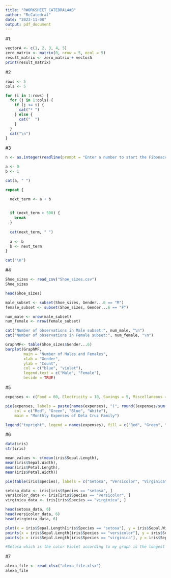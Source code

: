 ```yaml
---
title: "RWORKSHEET_CATEDRAL4#B"
author: "RcCatedral"
date: "2023-11-08"
output: pdf_document
---
```

#1.
```r
vectorA <- c(1, 2, 3, 4, 5)
zero_matrix <- matrix(0, nrow = 5, ncol = 5)
result_matrix <- zero_matrix + vectorA
print(result_matrix)
```
#2
```r
rows <- 5
cols <- 5

for (i in 1:rows) {
  for (j in 1:cols) {
    if (j <= i) {
      cat("* ")
    } else {
      cat("  ")
    }
  }
  cat("\n")
}

```
#3
```r
n <- as.integer(readline(prompt = "Enter a number to start the Fibonacci sequence: "))

a <- 0
b <- 1

cat(a, " ")

repeat {

  next_term <- a + b
  

  if (next_term > 500) {
    break
  }
  
  cat(next_term, " ")
  
  a <- b
  b <- next_term
}

cat("\n")

```

#4
```r
Shoe_sizes <- read_csv("Shoe_sizes.csv")
Shoe_sizes
```
```r
head(Shoe_sizes)

```
```r
male_subset <- subset(Shoe_sizes, Gender...6 == "M")
female_subset <- subset(Shoe_sizes, Gender...6 == "F")

num_male <- nrow(male_subset)
num_female <- nrow(female_subset)

cat("Number of observations in Male subset:", num_male, "\n")
cat("Number of observations in Female subset:", num_female, "\n")
```





```r
GraphMF<- table(Shoe_sizes$Gender...6)
barplot(GraphMF,
        main = "Number of Males and Females",
        xlab = "Gender",
        ylab = "Count",
        col = c("blue", "violet"),
        legend.text = c("Male", "Female"),
        beside = TRUE)
```

#5
```r
expenses <- c(Food = 60, Electricity = 10, Savings = 5, Miscellaneous = 25)

pie(expenses, labels = paste(names(expenses), "(", round((expenses/sum(expenses))*100), "%)"), 
    col = c("Red", "Green", "Blue", "White"),
    main = "Monthly Expenses of Dela Cruz Family")

legend("topright", legend = names(expenses), fill = c("Red", "Green", "Blue", "White"))


```
#6
```r
data(iris)
str(iris)

```
```r
mean_values <- c(mean(iris$Sepal.Length),
mean(iris$Sepal.Width),
mean(iris$Petal.Length),
mean(iris$Petal.Width))
```

```r
pie(table(iris$Species), labels = c("Setosa", "Versicolor", "Virginica"), col = c("Purple", "Blue", "Violet"), main = "Species Distribution")
```
```r
setosa_data <- iris[iris$Species == "setosa", ]
versicolor_data <- iris[iris$Species == "versicolor", ]
virginica_data <- iris[iris$Species == "virginica", ]

head(setosa_data, 6)
head(versicolor_data, 6)
head(virginica_data, 6)

```
```r
plot(x = iris$Sepal.Length[iris$Species == "setosa"], y = iris$Sepal.Width[iris$Species == "setosa"], pch = 16, col = "violet", main = "Iris Dataset", xlab = "Sepal Length", ylab = "Sepal Width")
points(x = iris$Sepal.Length[iris$Species == "versicolor"], y = iris$Sepal.Width[iris$Species == "versicolor"], pch = 17, col = "purple")
points(x = iris$Sepal.Length[iris$Species == "virginica"], y = iris$Sepal.Width[iris$Species == "virginica"], pch = 18, col = "Blue")
```
```r
#Setosa which is the color Violet according to my graph is the longest sepal lenght and width
```

#7
```r
alexa_file <- read_xlsx("alexa_file.xlsx")
alexa_file

```



